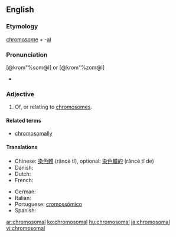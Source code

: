 ==English==

===Etymology===
[[chromosome]] + -[[al]]

===Pronunciation===
[@krom"%som@l] or [@krom"%zom@l]
* {{rhymes|əʊməl}}

===Adjective===
{{infl|en|adjective}}

# Of, or relating to [[chromosome]]s.

====Related terms====
* [[chromosomally]]

====Translations====
{{trans-top|of, or relating to chromosomes}}
* Chinese: [[染色體]] (rǎncè tǐ), optional: [[染色體的]] (rǎncè tǐ de)
* Danish: {{t|da|kromosomal}}
* Dutch: {{t+|nl|chromosomaal}}
* French: {{t+|fr|chromosomique}}
{{trans-mid}}
* German: {{t-|de|chromosomal}}
* Italian: {{t-|it|cromosomico}}
* Portuguese: [[cromossómico]]
* Spanish: {{t+|es|cromosómico}}
{{trans-bottom}}

[[ar:chromosomal]]
[[ko:chromosomal]]
[[hu:chromosomal]]
[[ja:chromosomal]]
[[vi:chromosomal]]